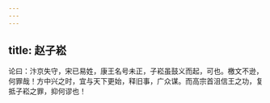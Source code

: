 ```yaml
---
---
---
```

title: 赵子崧
---



论曰：汴京失守，宋已易姓，康王名号未正，子崧虽鼓义而起，可也。檄文不逊，何罪哉！方中兴之时，宜与天下更始，释旧事，广众谋。而高宗首沮信王之功，复抵子崧之罪，抑何谬也！